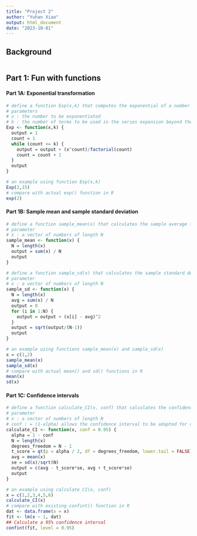 ```yaml
---
title: "Project 2"
author: "Yuhan Xiao"
output: html_document
date: "2023-10-01"
---
```


## Background 
```r
```

## Part 1: Fun with functions
#### Part 1A: Exponential transformation
```r
# define a function Exp(x,k) that computes the exponential of a number using the truncated series expansion
# parameters
# x : the number to be exponentiated
# k : the number of terms to be used in the series expansion beyond the constant 1, k is always >= 1
Exp <- function(x,k) {
  output = 1
  count = 1
  while (count <= k) {
    output = output + (x^count)/factorial(count)
    count = count + 1
  }
  output
}

# an example using function Exp(x,k)
Exp(2,15)
# compare with actual exp() function in R
exp(2)
```

#### Part 1B: Sample mean and sample standard deviation
```r
# define a function sample_mean(x) that calculates the sample average for a vector of data of length N
# parameter
# x : a vector of numbers of length N
sample_mean <- function(x) {
  N = length(x)
  output = sum(x) / N
  output
} 

# define a function sample_sd(x) that calculates the sample standard deviation for a vector of data of length N
# parameter
# x : a vector of numbers of length N
sample_sd <- function(x) {
  N = length(x)
  avg = sum(x) / N
  output = 0
  for (i in 1:N) {
    output = output + (x[i] - avg)^2
  }
  output = sqrt(output/(N-1))
  output
}

# an example using functions sample_mean(x) and sample_sd(x)
x = c(1,2)
sample_mean(x)
sample_sd(x)
# compare with actual mean() and sd() functions in R
mean(x)
sd(x)
```

#### Part 1C: Confidence intervals
```r
# define a function calculate_CI(x, conf) that calculates the confidence interval for a vector of data of length N
# parameter
# x : a vector of numbers of length N
# conf : = (1-alpha) allows the confidence interval to be adapted for different alpha, with a default value of 0.95
calculate_CI <- function(x, conf = 0.95) {
  alpha = 1 - conf
  N = length(x)
  degrees_freedom = N - 1
  t_score = qt(p = alpha / 2, df = degrees_freedom, lower.tail = FALSE)
  avg = mean(x)
  se = sd(x)/sqrt(N)
  output = c(avg - t_score*se, avg + t_score*se)
  output
}

# an example using calculate_CI(x, conf)
x = c(1,2,3,4,5,6)
calculate_CI(x)
# compare with existing confint() function in R
dat <- data.frame(x = x)
fit <- lm(x ~ 1, dat)
## Calculate a 95% confidence interval
confint(fit, level = 0.95)
```